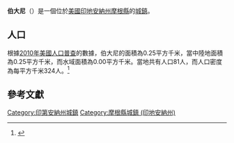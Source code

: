 {{noteTA
|G1=USState
|G2=地名
|G3=Unit
}}
{{Infobox settlement
|name            = 伯大尼
|native_name = Bethany
|settlement_type          = [[鎮|城鎮]]
|image_skyline            = Bethany, Indiana.jpg
|imagesize                = 250px
|image_map                = Morgan County Indiana Incorporated and Unincorporated areas Bethany Highlighted 1804978.svg
|mapsize                  = 250px
|subdivision_type         = [[世界政區索引|國家]]
|subdivision_type1        = [[美国州份|州份]]
|subdivision_type2        = [[印地安納州行政區劃|縣]]
|subdivision_name         = [[美国|美国]]
|subdivision_name1        = [[印地安納州|印地安納州]]
|subdivision_name2        = [[摩根縣_(印地安納州)|摩根縣]]
|elevation_ft             = 656
|elevation_m              = 200
|timezone                 = [[北美东部时区|CST]]
|area_total_km2           = 0.25
|area_land_km2            = 0.25
|area_water_km2           = 0.00
|area_total_sq_mi         = 
|area_land_sq_mi          = 
|area_water_sq_mi         = 
|population_as_of         = [[2010年美國人口普查|2010]]
|population_footnotes     = 
|population_total         = 81
|population_density_km2   = auto
|population_density_sq_mi = auto
|utc_offset               = -5
|coordinates              = {{coord|39|32|00|N|86|22|36|W|display=inline,title}}
| coor_pinpoint           = 
| coordinates_footnotes   = 
|timezone_DST             = EDT
|utc_offset_DST           = -4
|postal_code_type         = [[美國郵區編號|郵區編號]]
|postal_code              = 46151
|area_code                = {{link-en|电话区号812|Area code 812|812}}
|blank_name = [[地名信息系统|GNIS ID]]
|blank_info = 430861<ref name="GNIS">{{cite gnis|430861|Bethany}}</ref>
}}
'''伯大尼'''（{{lang-en|Bethany}}）是一個位於[[美國|美國]][[印地安納州|印地安納州]][[摩根縣_(印地安納州)|摩根縣]]的[[鎮|城鎮]]。

== 人口 ==
根據[[2010年美國人口普查|2010年美國人口普查]]的數據，伯大尼的面積為0.25平方千米，當中陸地面積為0.25平方千米，而水域面積為0.00平方千米。當地共有人口81人，而人口密度為每平方千米324人。<ref name="GR8">{{cite web|url=http://factfinder2.census.gov|publisher=[[美国人口调查局|美国人口调查局]]|accessdate=2011-05-14|title=American FactFinder|archive-date=2013-09-11|archive-url=https://web.archive.org/web/20130911234518/http://factfinder2.census.gov/|dead-url=no}}</ref>

== 參考文獻 ==
{{reflist}}
{{摩根縣 (印地安納州)}}
{{Indiana-geo-stub}}
{{DEFAULTSORT:Bethany, Indiana}}
[[Category:印第安納州城鎮|Category:印第安納州城鎮]]
[[Category:摩根縣城鎮_(印地安納州)|Category:摩根縣城鎮 (印地安納州)]]